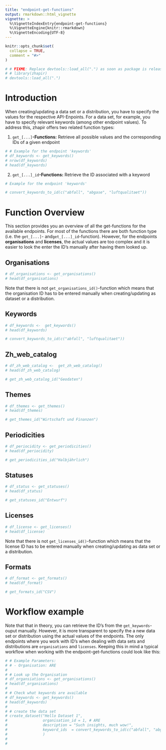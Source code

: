 ```yaml
---
title: "endpoint-get-functions"
output: rmarkdown::html_vignette
vignette: >
  %\VignetteIndexEntry{endpoint-get-functions}
  %\VignetteEngine{knitr::rmarkdown}
  %\VignetteEncoding{UTF-8}
---
```


```r
knitr::opts_chunk$set(
  collapse = TRUE,
  comment = "#>"
)
```

```r
# # FIXME: Replace devtools::load_all(".") as soon as package is released
# # library(zhapir)
# devtools::load_all(".")

```

# Introduction

When creating/updating a data set or a distribution, you have to specify the values for the respective API-Enpoints. For a data set, for example, you have to specify relevant keywords (among other endpoint values). To address this, zhapir offers two related function types:

1.  `get_[...]`**-Functions:** Retrieve all possible values and the corresponding IDs of a given endpoint

```r
# # Example for the endpoint 'keywords'
# df_keywords <- get_keywords()
# nrow(df_keywords)
# head(df_keywords)
```

2.  `get_[...]_id`**-Functions:** Retrieve the ID associated with a keyword

```r
# Example for the endpoint 'keywords'

# convert_keywords_to_id(c("abfall", "abgase", "luftqualitaet"))
```

# Function Overview

This section provides you an overview of all the get-functions for the available endpoints. For most of the functions there are both function type (i.e. the `get_[...]`- and`get_[...]_id`-function). However, for the endpoints **organisations** and **licenses**, the actual values are too complex and it is easier to look the enter the ID's manually after having them looked up.

## Organisations

```r
# df_organisations <- get_organisations()
# head(df_organisations)
```

Note that there is not `get_organisations_id()`-function which means that the organisation ID has to be entered manually when creating/updating as dataset or a distribution.

## Keywords

```r
# df_keywords <-  get_keywords()
# head(df_keywords)
```

```r
# convert_keywords_to_id(c("abfall", "luftqualitaet"))
```

## Zh_web_catalog

```r
# df_zh_web_catalog <-  get_zh_web_catalog()
# head(df_zh_web_catalog)
```

```r
# get_zh_web_catalog_id("Geodaten")
```

## Themes

```r
# df_themes <- get_themes()
# head(df_themes)
```

```r
# get_themes_id("Wirtschaft und Finanzen")
```

## Periodicities

```r
# df_periocidity <- get_periodicities()
# head(df_periocidity)
```

```r
# get_periodicities_id("Halbjährlich")
```

## Statuses

```r
# df_status <- get_statuses()
# head(df_status)
```

```r
# get_statuses_id("Entwurf")
```

## Licenses

```r
# df_license <- get_licenses()
# head(df_license)
```

Note that there is not `get_licenses_id()`-function which means that the license ID has to be entered manually when creating/updating as data set or a distribution.

## Formats

```r
# df_format <- get_formats()
# head(df_format)
```

```r
# get_formats_id("CSV")
```

# Workflow example

Note that that in theory, you can retrieve the ID's from the `get_keywords`-ouput manually. However, it is more transparent to specify the a new data set or distribution using the actual values of the endpoints. The only endpoints where you work with ID's when dealing with data sets and distributions are `organisations` and `licenses`. Keeping this in mind a typical workflow when working with the endpoint-get-functions could look like this:

```r
# # Example Parameters:
# # - Organisation: ARE
# 
# # Look up the Organisation
# df_organsiations <- get_organisations()
# head(df_organisations)
# 
# # Check what keywords are available
# df_keywords <- get_keywords()
# head(df_keywords)
# 
# # create the data set 
# create_dataset("Hello Dataset 1",
#                organisation_id = 1, # ARE
#                description = "Such insights, much wow!",
#                keyword_ids  = convert_keywords_to_id(c("abfall", "abgase", "luftqualitaet"))
#                )
# 
# 

```

